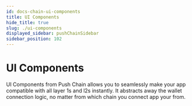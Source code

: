 ```yaml
---
id: docs-chain-ui-components
title: UI Components
hide_title: true
slug: ./ui-components
displayed_sidebar: pushChainSidebar
sidebar_position: 102
---
```


# UI Components

UI Components from Push Chain allows you to seamlessly make your app compatible with all layer 1s and l2s instantly. It abstracts away the wallet connection logic, no matter from which chain you connect app your from.

<br />

<head>
  <title>UI Components | Push Wallet | Push Chain Documentation</title>
</head>


<DocCardList />
